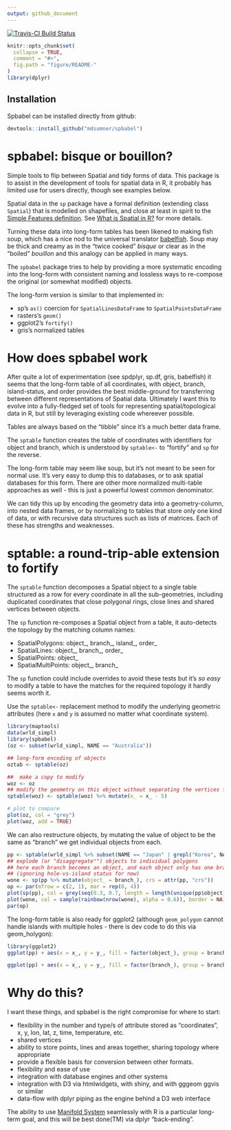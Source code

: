 ```yaml
---
output: github_document
---
```


[![Travis-CI Build Status](https://travis-ci.org/mdsumner/spbabel.svg?branch=master)](https://travis-ci.org/mdsumner/spbabel)

<!-- README.md is generated from README.Rmd. Please edit that file -->

```r
knitr::opts_chunk$set(
  collapse = TRUE,
  comment = "#>",
  fig.path = "figure/README-"
)
library(dplyr)
```
## Installation

Spbabel can be installed directly from github: 

```r
devtools::install_github("mdsumner/spbabel")
```
# spbabel: bisque or bouillon?

Simple tools to flip between Spatial and tidy forms of data. This package is to assist in the development of tools for spatial data in R, it probably has limited use for users directly, though see examples below. 

Spatial data in the `sp` package have a formal definition  (extending class `Spatial`) that is modelled on shapefiles, and close at least in spirit to the [Simple Features definition](https://github.com/edzer/sfr). See [What is Spatial in R?](https://github.com/mdsumner/spbabel/wiki/What-is-Spatial-in-R) for more details. 

Turning these data into long-form tables has been likened to making fish soup, which has a nice nod to the universal translator [babelfish](https://en.wikipedia.org/wiki/List_of_races_and_species_in_The_Hitchhiker%27s_Guide_to_the_Galaxy#Babel_fish). Soup may be thick and creamy as in the "twice cooked" *bisque* or clear as in the "boiled" *bouillon* and this analogy can be applied in many ways. 

The `spbabel` package tries to help by providing a more systematic encoding into the long-form with consistent naming and lossless ways to re-compose the original (or somewhat modified) objects. 

The long-form version is similar to that implemented in: 

* sp's `as()` coercion for  `SpatialLinesDataFrame` to `SpatialPointsDataFrame`
* rasters's `geom()`
* ggplot2's `fortify()`
* gris's normalized tables
 
# How does spbabel work

After quite a lot of experimentation (see spdplyr, sp.df, gris, babelfish) it seems that the long-form table of all coordinates, with object, branch, island-status, and order provides the best middle-ground for transferring between different representations of Spatial data. Ultimately I want this to evolve into a fully-fledged set of tools for representing spatial/topological data in R, but still by leveraging existing code whereever possible. 

Tables are always based on the "tibble" since it's a much better data frame. 

The `sptable` function creates the table of coordinates with identifiers for object and branch, which is understood by `sptable<-` to "fortify" and `sp` for the reverse. 

The long-form table may seem like soup, but it's not meant to be seen for normal use. It's very easy to dump this to databases, or to ask spatial databases for this form. There are other more normalized multi-table approaches as well - this is just a powerful lowest common denominator. 

We can tidy this up by encoding the geometry data into a geometry-column, into nested data frames,  or by normalizing to tables that store only one kind of data, or with recursive data structures such as lists of matrices. Each of these has strengths and weaknesses. 




# sptable: a round-trip-able extension to fortify

The `sptable` function decomposes a Spatial object to a single table structured as a row for every coordinate in all the sub-geometries, including duplicated coordinates that close polygonal rings, close lines and shared vertices between objects. 

The `sp` function re-composes a Spatial object from a table, it auto-detects the topology by the matching column names: 

* SpatialPolygons: object_, branch_, island_, order_
* SpatialLines: object_, branch_, order_
* SpatialPoints: object_
* SpatialMultiPoints: object_, branch_

The `sp` function could include overrides to avoid these tests but it's *so easy* to modify a table to have the matches for the required topology it hardly seems worth it. 

Use the `sptable<-` replacement method to modify the underlying geometric attributes (here `x` and `y` is assumed no matter what coordinate system). 

```r
library(maptools)
data(wrld_simpl)
library(spbabel)
(oz <- subset(wrld_simpl, NAME == "Australia"))

## long-form encoding of objects
oztab <- sptable(oz)

##  make a copy to modify
woz <- oz
## modify the geometry on this object without separating the vertices from the objects
sptable(woz) <- sptable(woz) %>% mutate(x_ = x_ - 5)

# plot to compare 
plot(oz, col = "grey")
plot(woz, add = TRUE)
```

We can also restructure objects, by mutating the value of object to be the same as "branch" we get individual objects from each.



```r

pp <- sptable(wrld_simpl %>% subset(NAME == "Japan" | grepl("Korea", NAME)))
## explode (or "disaggregate"") objects to individual polygons
## here each branch becomes an object, and each object only has one branch
## (ignoring hole-vs-island status for now)
wone <- sp(pp %>% mutate(object_ = branch_), crs = attr(pp, "crs"))
op <- par(mfrow = c(2, 1), mar = rep(0, 4))
plot(sp(pp), col = grey(seq(0.3, 0.7, length = length(unique(pp$object)))))
plot(wone, col = sample(rainbow(nrow(wone), alpha = 0.6)), border = NA)
par(op)
```

The long-form table is also ready for ggplot2 (although `geom_polygon` cannot handle islands with multiple holes - there is dev code to do this via geom_holygon): 

```r
library(ggplot2)
ggplot(pp) + aes(x = x_, y = y_, fill = factor(object_), group = branch_) + geom_polygon()

ggplot(pp) + aes(x = x_, y = y_, fill = factor(branch_), group = branch_, col = object_) + geom_polygon()
```

# Why do this? 

I want these things, and spbabel is the right compromise for where to start: 

* flexibility in the number and type/s of attribute stored as "coordinates", x, y, lon, lat, z, time, temperature, etc.
* shared vertices
* ability to store points, lines and areas together, sharing topology where appropriate
* provide a flexible basis for conversion between other formats.
* flexibility and ease of use
* integration with database engines and other systems
* integration with D3 via htmlwidgets, with shiny, and with gggeom ggvis or similar
* data-flow with dplyr piping as the engine behind a D3 web interface

The ability to use [Manifold System](http://www.manifold.net/) seamlessly with R is a particular long-term goal, and this will be best done(TM) via dplyr "back-ending". 


